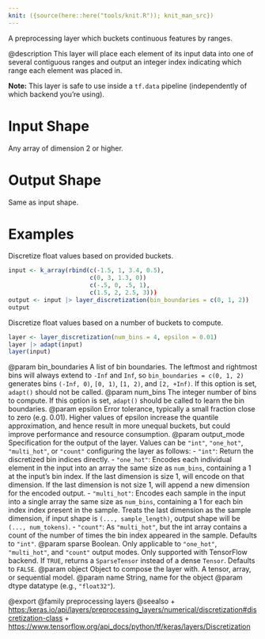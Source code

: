 ```yaml
---
knit: ({source(here::here("tools/knit.R")); knit_man_src})
---
```

A preprocessing layer which buckets continuous features by ranges.

@description
This layer will place each element of its input data into one of several
contiguous ranges and output an integer index indicating which range each
element was placed in.

**Note:** This layer is safe to use inside a `tf.data` pipeline
(independently of which backend you're using).

# Input Shape
Any array of dimension 2 or higher.

# Output Shape
Same as input shape.

# Examples
Discretize float values based on provided buckets.
```r
input <- k_array(rbind(c(-1.5, 1, 3.4, 0.5), 
                       c(0, 3, 1.3, 0))
                       c(-.5, 0, .5, 1),
                       c(1.5, 2, 2.5, 3)))
output <- input |> layer_discretization(bin_boundaries = c(0, 1, 2))
output
```

Discretize float values based on a number of buckets to compute.
```r
layer <- layer_discretization(num_bins = 4, epsilon = 0.01)
layer |> adapt(input)
layer(input)
```

@param bin_boundaries A list of bin boundaries.
    The leftmost and rightmost bins
    will always extend to `-Inf` and `Inf`,
    so `bin_boundaries = c(0, 1, 2)`
    generates bins `(-Inf, 0)`, `[0, 1)`, `[1, 2)`,
    and `[2, +Inf)`.
    If this option is set, `adapt()` should not be called.
@param num_bins The integer number of bins to compute.
    If this option is set,
    `adapt()` should be called to learn the bin boundaries.
@param epsilon Error tolerance, typically a small fraction
    close to zero (e.g. 0.01). Higher values of epsilon increase
    the quantile approximation, and hence result in more
    unequal buckets, but could improve performance
    and resource consumption.
@param output_mode Specification for the output of the layer.
    Values can be `"int"`, `"one_hot"`, `"multi_hot"`, or
    `"count"` configuring the layer as follows:
    - `"int"`: Return the discretized bin indices directly.
    - `"one_hot"`: Encodes each individual element in the
        input into an array the same size as `num_bins`,
        containing a 1 at the input's bin
        index. If the last dimension is size 1, will encode on that
        dimension.  If the last dimension is not size 1,
        will append a new dimension for the encoded output.
    - `"multi_hot"`: Encodes each sample in the input into a
        single array the same size as `num_bins`,
        containing a 1 for each bin index
        index present in the sample.
        Treats the last dimension as the sample
        dimension, if input shape is `(..., sample_length)`,
        output shape will be `(..., num_tokens)`.
    - `"count"`: As `"multi_hot"`, but the int array contains
        a count of the number of times the bin index appeared
        in the sample.
    Defaults to `"int"`.
@param sparse Boolean. Only applicable to `"one_hot"`, `"multi_hot"`,
    and `"count"` output modes. Only supported with TensorFlow
    backend. If `TRUE`, returns a `SparseTensor` instead of
    a dense `Tensor`. Defaults to `FALSE`.
@param object Object to compose the layer with. A tensor, array, or sequential model.
@param name String, name for the object
@param dtype datatype (e.g., `"float32"`).

@export
@family preprocessing layers
@seealso
+ <https:/keras.io/api/layers/preprocessing_layers/numerical/discretization#discretization-class>
+ <https://www.tensorflow.org/api_docs/python/tf/keras/layers/Discretization>

